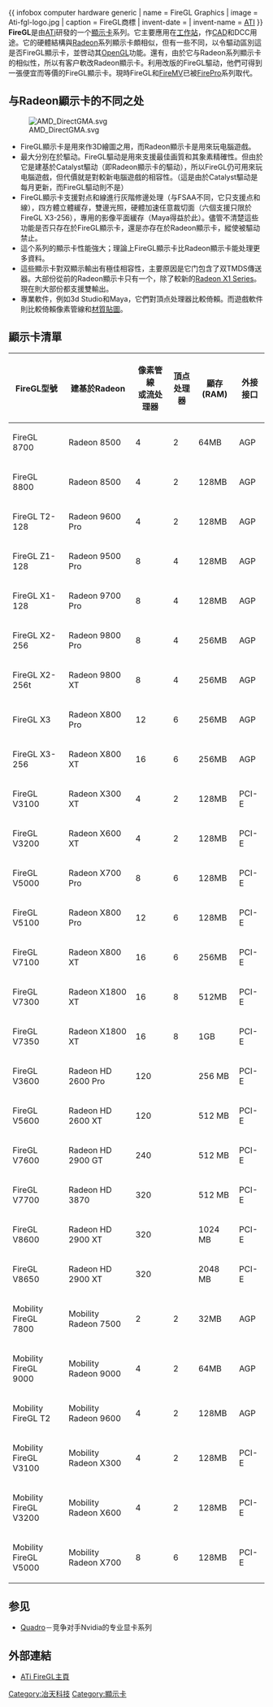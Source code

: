 {{noteTA
|G1=IT
}}
{{ infobox computer hardware generic
| name        = FireGL Graphics
| image       = Ati-fgl-logo.jpg
| caption     = FireGL商標
| invent-date = 
| invent-name = [[ATI|ATI]]
}}
'''FireGL'''是由[[ATi|ATi]]研發的一个[[顯示卡|顯示卡]]系列。它主要應用在[[工作站|工作站]]，作[[CAD|CAD]]和DCC用途。它的硬體結構與[[Radeon|Radeon]]系列顯示卡頗相似，但有一些不同，以令驅动區別這是否FireGL顯示卡，並啓动其[[OpenGL|OpenGL]]功能。還有，由於它与Radeon系列顯示卡的相似性，所以有客户軟改Radeon顯示卡。利用改版的FireGL驅动，他們可得到一張便宜而等價的FireGL顯示卡。現時FireGL和[[FireMV|FireMV]]已被[[FirePro|FirePro]]系列取代。

== 与Radeon顯示卡的不同之处 ==
[[File:AMD_DirectGMA.svg|thumb]]
* FireGL顯示卡是用來作3D繪圖之用，而Radeon顯示卡是用來玩电腦遊戲。
* 最大分別在於驅动。FireGL驅动是用來支援最佳画質和其象素精確性。但由於它是建基於Catalyst驅动（即Radeon顯示卡的驅动），所以FireGL仍可用來玩电腦遊戲，但代價就是對較新电腦遊戲的相容性。（這是由於Catalyst驅动是每月更新，而FireGL驅动則不是）
* FireGL顯示卡支援對点和線進行灰階修邊处理（与FSAA不同，它只支援点和線），四方體立體緩存，雙邊光照，硬體加速任意裁切面（六個支援只限於FireGL X3-256），專用的影像平面緩存（Maya得益於此）。儘管不清楚這些功能是否只存在於FireGL顯示卡，還是亦存在於Radeon顯示卡，縱使被驅动禁止。
* 這个系列的顯示卡性能強大；理論上FireGL顯示卡比Radeon顯示卡能处理更多資料。
* 這些顯示卡對双顯示輸出有極佳相容性，主要原因是它门包含了双TMDS傳送器。大部份從前的Radeon顯示卡只有一个，除了較新的[[Radeon_X1_Series|Radeon X1 Series]]。現在則大部份都支援雙輸出。
* 專業軟件，例如3d Studio和Maya，它們對頂点处理器比較倚賴。而遊戲軟件則比較倚賴像素管線和[[材質貼圖|材質貼圖]]。

== 顯示卡清單 ==
{| class="wikitable"
|- 
! FireGL型號
! 建基於Radeon
! 像素管線<br />或流处理器
! 頂点<br />处理器
! 顯存<br />(RAM)
! 外接<br />接口
|-
! FireGL 8700 
| Radeon 8500 || 4 || 2 || 64MB || AGP
|- 
! FireGL 8800
| Radeon 8500 || 4 || 2 ||  128MB || AGP
|- 
! FireGL T2-128 
| Radeon 9600 Pro || 4 || 2 ||  128MB || AGP
|- 
! FireGL Z1-128
| Radeon 9500 Pro || 8 || 4 ||  128MB || AGP
|- 
! FireGL X1-128
| Radeon 9700 Pro || 8 || 4 ||  128MB || AGP
|- 
! FireGL X2-256
| Radeon 9800 Pro || 8 || 4 ||  256MB || AGP
|- 
! FireGL X2-256t
| Radeon 9800 XT || 8 || 4 ||  256MB || AGP
|- 
! FireGL X3
| Radeon X800 Pro || 12 || 6 ||  256MB || AGP
|- 
! FireGL X3-256
| Radeon X800 XT || 16 || 6 ||  256MB || AGP
|- 
! FireGL V3100
| Radeon X300 XT || 4 || 2 ||  128MB || PCI-E
|- 
! FireGL V3200
| Radeon X600 XT || 4 || 2 ||  128MB || PCI-E
|- 
! FireGL V5000
| Radeon X700 Pro || 8 || 6 ||  128MB || PCI-E
|- 
! FireGL V5100
| Radeon X800 Pro || 12 || 6 ||  128MB || PCI-E
|- 
! FireGL V7100
| Radeon X800 XT || 16 || 6 ||  256MB || PCI-E
|- 
! FireGL V7300
| Radeon X1800 XT || 16 || 8 ||  512MB || PCI-E
|- 
! FireGL V7350
| Radeon X1800 XT || 16 || 8 ||  1GB || PCI-E
|- 
! FireGL V3600
| Radeon HD 2600 Pro || 120 ||     || 256 MB|| PCI-E
|- 
! FireGL V5600
| Radeon HD 2600 XT || 120 ||     || 512 MB|| PCI-E
|- 
! FireGL V7600
| Radeon HD 2900 GT || 240 ||     || 512 MB|| PCI-E
|- 
! FireGL V7700
| Radeon HD 3870 || 320 ||     || 512 MB|| PCI-E
|-
! FireGL V8600
| Radeon HD 2900 XT || 320 ||     || 1024 MB|| PCI-E
|- 
! FireGL V8650
| Radeon HD 2900 XT || 320 ||     || 2048 MB|| PCI-E
|- 
! Mobility<br />FireGL 7800
| Mobility<br />Radeon 7500 || 2 || 2 ||  32MB || AGP
|- 
! Mobility<br />FireGL 9000
| Mobility<br />Radeon 9000 || 4 || 2 ||  64MB || AGP
|- 
! Mobility<br />FireGL T2
| Mobility<br />Radeon 9600 || 4 || 2 ||  128MB || AGP
|- 
! Mobility<br />FireGL V3100
| Mobility<br />Radeon X300 || 4 || 2 ||  128MB || PCI-E
|- 
! Mobility<br />FireGL V3200
| Mobility<br />Radeon X600 || 4 || 2 ||  128MB || PCI-E
|- 
! Mobility<br />FireGL V5000
| Mobility<br />Radeon X700 || 8 || 6 ||  128MB || PCI-E
|}

== 参见 ==
* [[Quadro|Quadro]]－竞争对手Nvidia的专业显卡系列
== 外部連結 ==
* [http://ati.com/products/firegl.html ATi FireGL主頁]{{Wayback|url=http://ati.com/products/firegl.html |date=20060902003340 }}

{{ATI}}

[[Category:冶天科技|Category:冶天科技]]
[[Category:顯示卡|Category:顯示卡]]